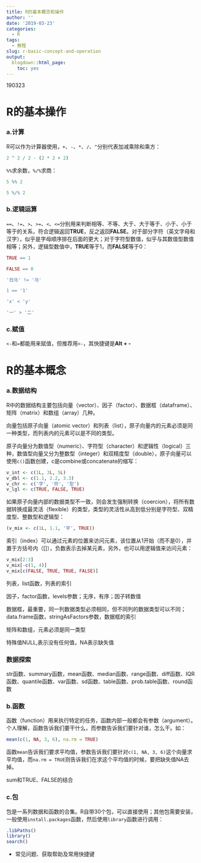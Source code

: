 ```yaml
---
title: R的基本概念和操作
author: ''
date: '2019-03-23'
categories:
  - R
tags:
  - 教程
slug: r-basic-concept-and-operation
output:
  blogdown::html_page:
    toc: yes
---
```


190323

# R的基本操作

### a.计算

R可以作为计算器使用，`+`、`-`、`*`、`/`、`^`分别代表加减乘除和乘方：

```r
2 ^ 2 / 2 - (2 * 2 + 2)
```

`%%`求余数，`%/%`求商：

```r
5 %% 2

5 %/% 2
```


### b.逻辑运算

`==`、`!=`、`>`、`>=`、`<`、`<=`分别用来判断相等、不等、大于、大于等于、小于、小于等于的关系，符合逻辑返回**TRUE**，反之返回**FALSE**。对于部分字符（英文字母和汉字），似乎是字母顺序排在后面的更大；对于字符型数值，似乎与其数值型数值相等；另外，逻辑型数值中，**TRUE**等于1，而**FALSE**等于0：

```r
TRUE == 1
```

```r
FALSE == 0
```

```r
'白马' != '马'
```

```r
1 == '1'
```

```r
'x' < 'y'
```

```r
'一' > '二'
```


### c.赋值

`<-`和`=`都能用来赋值，但推荐用`<-`，其快捷键是**Alt + -**

# R的基本概念

### a.数据结构

R中的数据结构主要包括向量（vector）、因子（factor）、数据框（dataframe）、矩阵（matrix）和数组（array）几种。

向量包括原子向量（atomic vector）和列表（list），原子向量内的元素必须是同一种类型，而列表内的元素可以是不同的类型。

原子向量分为数值型（numeric）、字符型（character）和逻辑性（logical）三种，数值型向量又分为整数型（integer）和双精度型（double），原子向量可以使用`c()`函数创建，c是combine或concatenate的缩写：

```r
v_int <- c(1L, 3L, 5L)
v_dbl <- c(1.1, 2.2, 3.3)
v_chr <- c('字', '符', '型')
v_lgl <- c(TRUE, FALSE, TRUE)
```

如果原子向量内部的数据类型不一致，则会发生强制转换（coercion），将所有数据转换成最灵活（flexible）的类型，类型的灵活性从高到低分别是字符型、双精度型、整数型和逻辑型：

```r
(v_mix <- c(1L, 1.1, '字', TRUE))
```

索引（index）可以通过元素的位置来访问元素，该位置从1开始（而不是0），并置于方括号内（[]），负数表示去掉某元素，另外，也可以用逻辑值来访问元素：

```r
v_mix[2:3]
v_mix[-c(1, 4)]
v_mix[c(FALSE, TRUE, TRUE, FALSE)]
```

列表，list函数，列表的索引

因子，factor函数，levels参数；无序，有序；因子转数值

数据框，最重要，同一列数据类型必须相同，但不同列的数据类型可以不同；data.frame函数，stringAsFactors参数，数据框的索引

矩阵和数组，元素必须是同一类型



特殊值NULL,表示没有任何值，NA表示缺失值

### 数据探索

str函数、summary函数，mean函数、median函数、range函数、diff函数、IQR函数、quantile函数、var函数、sd函数、table函数、prob.table函数、round函数

### b.函数

函数（function）用来执行特定的任务，函数内部一般都会有参数（argument）。个人理解，函数告诉我们要干什么，而参数告诉我们要针对谁，怎么干。如：

```r
mean(c(1, NA, 3, 6), na.rm = TRUE)
```

函数`mean`告诉我们要求平均值，参数告诉我们要针对`c(1, NA, 3, 6)`这个向量求平均值，而`na.rm = TRUE`则告诉我们在求这个平均值的时候，要把缺失值NA去掉。


sum和TRUE、FALSE的结合

### c.包

包是一系列数据和函数的合集。R自带30个包，可以直接使用；其他包需要安装，一般使用`install.packages`函数，然后使用`library`函数进行调用：

```r
.libPaths()
library()
search()
```


- 常见问题、获取帮助及常用快捷键

